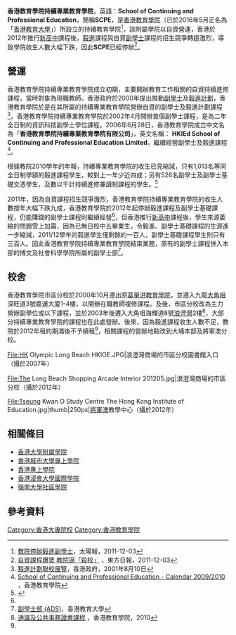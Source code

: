 '''香港教育學院持續專業教育學院'''，英語：'''School of Continuing and Professional Education'''，簡稱'''SCPE'''，是[[香港教育學院|香港教育學院]]（已於2016年5月正名為「[[香港教育大學|香港教育大學]]」）所設立的持續教育學院<ref name="sun-20111203">[http://the-sun.on.cc/cnt/news/20111203/00407_041.html 教院停辦毅進副學士]，太陽報，2011-12-03</ref>，該附屬學院以自資營運，香港於2012年推行[[三三四高中教育改革|新高中]]課程後，[[毅進|毅進]]課程與自資[[副學士|副學士]]課程的招生競爭轉趨激烈，導致學院收生人數大幅下跌，因此'''SCPE'''已經停辦<ref name="od-20111203">[http://orientaldaily.on.cc/cnt/news/20111203/00176_015.html 自資課程爆煲 教院逼「殺校」] {{Wayback|url=http://orientaldaily.on.cc/cnt/news/20111203/00176_015.html |date=20161028152210 }}，東方日報，2011-12-03</ref>。

==營運==
香港教育學院持續專業教育學院成立初期，主要開辦教育工作相關的自資持續進修課程，當時對象為現職教師。香港政府於2000年提出推動[[副學士|副學士]]及[[毅進計劃|毅進計劃]]，香港教育學院於是在其所屬的持續專業教育學院營辦自資的副學士及毅進計劃課程<ref>[http://www.info.gov.hk/gia/general/200108/10/0810195.htm 毅進計劃聯校展覽]，香港政府，2001年8月10日</ref>。香港教育學院持續專業教育學院於2002年4月開辦首個副學士課程，是為二年全日制的資訊科技副學士學位課程。2006年6月28日，香港教育學院成立中文名為「'''香港教育學院持續專業教育學院有限公司'''」，英文名稱： '''HKIEd School of Continuing and Professional Education Limited'''，繼續經營副學士及毅進課程<ref>[https://www.ied.edu.hk/calendar/calendar0910_html/constudy.html School of Continuing and Professional Education - Calendar 2009/2010] {{webarchive|url=https://web.archive.org/web/20160408093030/http://www.ied.edu.hk/calendar/calendar0910_html/constudy.html |date=2016-04-08 }}，香港教育學院</ref>。

根據教院2010學年的年報，持續專業教育學院的收生已見縮減，只有1,013名等同全日制學額的毅進課程學生，較對上一年少近四成；另有526名副學士及副學士基礎文憑學生，及數以千計持續進修兼讀制課程的學生。<ref>{{Cite web |url=http://orientaldaily.on.cc/cnt/news/20111203/00176_015.html |title=資課程爆煲，教院逼「殺校」 |accessdate=2016-11-13 |archive-date=2016-10-28 |archive-url=https://web.archive.org/web/20161028152210/http://orientaldaily.on.cc/cnt/news/20111203/00176_015.html |dead-url=no }}</ref>

2011年，因為自資課程招生競爭激烈，香港教育學院持續專業教育學院的收生人數按年大幅下跌九成，香港教育學院於2012年起停辦毅進課程及副學士基礎課程，仍能賺錢的副學士課程則繼續經營<ref name="od-20111203" />，但香港推行[[新高中|新高中]]課程後，學生來源萎縮的問題雪上加霜，因為已無日校中五畢業生，令毅進、副學士基礎課程的生源進一步縮減，2011/12學年的毅進學生僅剩餘約一百人，副學士基礎課程學生則只有三百人。因此香港教育學院持續專業教育學院結束業務，原有的副學士課程併入本部的博文及社會科學學院所屬的副學士部<ref>[https://www.eduhk.hk/ads/ 副學士部 (ADS)]，香港教育大學</ref>。

==校舍==
香港教育學院市區分校於2000年10月遷出原[[葛量洪教育學院|葛量洪教育學院]]，並遷入九龍[[大角咀|大角咀]]深旺道3號嘉運大廈1-4樓，以開辦在職教師複修課程。及後，市區分校改為主力營辦副學位或以下課程，並於2003年後遷入大角咀海輝道8號[[浪澄灣|浪澄灣]]2樓<ref>[http://www.eduhk.hk/flass/tc/events_detail.php?eid=10 通識及公共事務證書課程] {{Wayback|url=http://www.eduhk.hk/flass/tc/events_detail.php?eid=10 |date=20161114001526 }}，香港教育學院，2010</ref>，大部分持續專業教育學院的課程也在此處營辦。後來，因為毅進課程收生人數不足，教院於2012年租約期滿後不予續租<ref name="sun-20111203" />，相關課程的營辦地點改到大埔本部及將軍澳分校。

<gallery>
File:HK Olympic Long Beach HKIOE.JPG|浪澄灣商場的市區分校圖書館入口（攝於2007年）

File:The Long Beach Shopping Arcade Interior 201205.jpg|浪澄灣商場的市區分校（攝於2012年）

File:Tseung Kwan O Study Centre The Hong Kong Institute of Education.jpg|thumb|250px|[[將軍澳|將軍澳]]教學中心（攝於2012年）

</gallery>

==相關條目==
*[[香港大學附屬學院|香港大學附屬學院]]
*[[香港城市大學專上學院|香港城市大學專上學院]]
*[[香港專上學院|香港專上學院]]
*[[香港浸會大學國際學院|香港浸會大學國際學院]]
*[[嶺南大學社區學院|嶺南大學社區學院]]

==參考資料==
{{reflist}}

{{香港教育大學}}
[[Category:香港大專院校|Category:香港大專院校]]
[[Category:香港教育學院|Category:香港教育學院]]